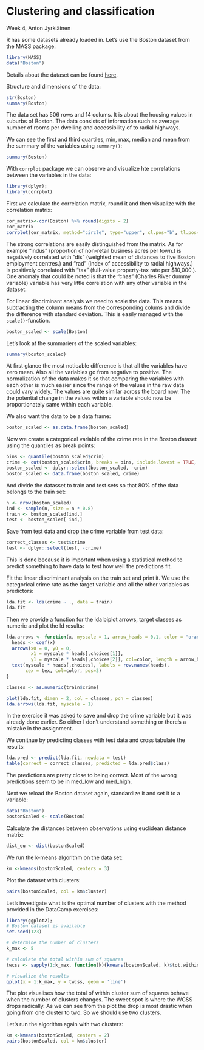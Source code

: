 # Clustering and classification
Week 4, 
Anton Jyrkiäinen

<!-- Part 1 & 2 -->
R has some datasets already loaded in. Let's use the Boston dataset from the MASS package:
```r
library(MASS)
data("Boston")
```

Details about the dataset can be found [here](https://stat.ethz.ch/R-manual/R-devel/library/MASS/html/Boston.html).

Structure and dimensions of the data:
```r
str(Boston)
summary(Boston)
```

The data set has 506 rows and 14 colums. It is about the housing values in suburbs of Boston. The data consists of information such as average number of rooms per dwelling and accessibility of to radial highways.

<!-- Part 3 -->
We can see the first and third quartiles, min, max, median and mean from the summary of the variables using ```summary()```:

```r
summary(Boston)
```

With ```corrplot``` package we can observe and visualize hte correlations between the variables in the data:
```r
library(dplyr);
library(corrplot)
```

First we calculate the correlation matrix, round it and then visualize with the correlation matrix:

```r
cor_matrix<-cor(Boston) %>% round(digits = 2)
cor_matrix
corrplot(cor_matrix, method="circle", type="upper", cl.pos="b", tl.pos="d", tl.cex = 0.6)
```

The strong correlations are easily distinguished from the matrix. As for example "indus" (proportion of non-retail business acres per town.) is negatively correlated with "dis" (weighted mean of distances to five Boston employment centres.) and "rad" (index of accessibility to radial highways.) is positively correlated with "tax" (full-value property-tax rate per $10,000.). One anomaly that could be noted is that the "chas" (Charles River dummy variable) variable has very little correlation with any other variable in the dataset. 

For linear discriminant analysis we need to scale the data. This means subtracting the column means from the corresponding colums and divide the difference with standard deviation. This is easily managed with the ```scale()```-function.

```r
boston_scaled <- scale(Boston)
```

Let's look at the summariers of the scaled variables:
```r
summary(boston_scaled)
```

At first glance the most noticable difference is that all the variables have zero mean. Also all the variables go from negative to positive. The normalization of the data makes it so that comparing the variables with each other is much easier since the range of the values in the raw data could vary widely. The values are quite similar across the board now. The the potential change in the values within a variable should now be proportionately same within each variable.

We also want the data to be a data frame:
```r
boston_scaled <- as.data.frame(boston_scaled)
```

Now we create a categorical variable of the crime rate in the Boston dataset using the quantiles as break points:
```r
bins <- quantile(boston_scaled$crim)
crime <- cut(boston_scaled$crim, breaks = bins, include.lowest = TRUE, labels = c("low", "med_low", "med_high", "high"))
boston_scaled <- dplyr::select(boston_scaled, -crim)
boston_scaled <- data.frame(boston_scaled, crime)
```

And divide the datasset to train and test sets so that 80% of the data belongs to the train set:
```r
n <- nrow(boston_scaled)
ind <- sample(n, size = n * 0.8)
train <- boston_scaled[ind,]
test <- boston_scaled[-ind,]
```

Save from test data and drop the crime variable from test data:
```r
correct_classes <- test$crime
test <- dplyr::select(test, -crime)
```

This is done because it is important when using a statistical method to predict something to have data to test how well the predictions fit.

Fit the linear discriminant analysis on the train set and print it. We use the categorical crime rate as the target variable and all the other variables as predictors:
```r
lda.fit <- lda(crime ~ ., data = train)
lda.fit
```

Then we provide a function for the lda biplot arrows, target classes as numeric and plot the ld results:
```r
lda.arrows <- function(x, myscale = 1, arrow_heads = 0.1, color = "orange", tex = 0.75, choices = c(1,2)){
  heads <- coef(x)
  arrows(x0 = 0, y0 = 0, 
         x1 = myscale * heads[,choices[1]], 
         y1 = myscale * heads[,choices[2]], col=color, length = arrow_heads)
  text(myscale * heads[,choices], labels = row.names(heads), 
       cex = tex, col=color, pos=3)
}

classes <- as.numeric(train$crime)

plot(lda.fit, dimen = 2, col = classes, pch = classes)
lda.arrows(lda.fit, myscale = 1)
```

In the exercise it was asked to save and drop the crime variable but it was already done earlier. So either I don’t understand something or there’s a mistake in the assignment.

We conitnue by predicting classes with test data and cross tabulate the results:
```r
lda.pred <- predict(lda.fit, newdata = test)
table(correct = correct_classes, predicted = lda.pred$class)
```

The predictions are pretty close to being correct. Most of the wrong predictions seem to be in med_low and med_high.

Next we reload the Boston dataset again, standardize it and set it to a variable:
```r
data("Boston")
bostonScaled <- scale(Boston)
```

Calculate the distances between observations using euclidean distance matrix:
```r
dist_eu <- dist(bostonScaled)
```

We run the k-means algorithm on the data set:
```r
km <-kmeans(bostonScaled, centers = 3)
```

Plot the dataset with clusters:
```r
pairs(bostonScaled, col = km$cluster)
```

Let's investigate what is the optimal number of clusters with the method provided in the DataCamp exercises:
```r
library(ggplot2);
# Boston dataset is available
set.seed(123)

# determine the number of clusters
k_max <- 5

# calculate the total within sum of squares
twcss <- sapply(1:k_max, function(k){kmeans(bostonScaled, k)$tot.withinss})

# visualize the results
qplot(x = 1:k_max, y = twcss, geom = 'line')
```

The plot visualises how the total of within cluster sum of squares behave when the number of clusters changes. The sweet spot is where the WCSS drops radically. As we can see from the plot the drop is most drastic when going from one cluster to two. So we should use two clusters.

Let's run the algorithm again with two clusters:
```r
km <-kmeans(bostonScaled, centers = 2)
pairs(bostonScaled, col = km$cluster)
```